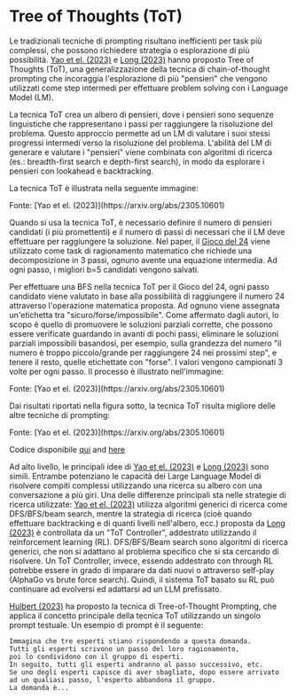 # Tree of Thoughts (ToT)


Le tradizionali tecniche di prompting risultano inefficienti per task più complessi, che possono richiedere strategia o esplorazione di più possibilità. [Yao et el. (2023)](https://arxiv.org/abs/2305.10601) e [Long (2023)](https://arxiv.org/abs/2305.08291) hanno proposto Tree of Thoughts (ToT), una generalizzazione della tecnica di chain-of-thought prompting che incoraggia l'esplorazione di più "pensieri" che vengono utilizzati come step intermedi per effettuare problem solving con i Language Model (LM).

La tecnica ToT crea un albero di pensieri, dove i pensieri sono sequenze linguistiche che rappresentano i passi per raggiungere la risoluzione del problema. Questo approccio permette ad un LM di valutare i suoi stessi progressi intermedi verso la risoluzione del problema. L'abilità del LM di generare e valutare i "pensieri" viene combinata con algoritmi di ricerca (es.: breadth-first search e depth-first search), in modo da esplorare i pensieri con lookahead e backtracking.

La tecnica ToT è illustrata nella seguente immagine:

<Screenshot src={TOT} alt="TOT" />
Fonte: [Yao et el. (2023)](https://arxiv.org/abs/2305.10601) 

Quando si usa la tecnica ToT, è necessario definire il numero di pensieri candidati (i più promettenti) e il numero di passi di necessari che il LM deve effettuare per raggiungere la soluzione.
Nel paper, il [Gioco del 24](https://en.wikipedia.org/wiki/24_(puzzle)) viene utilizzato come task di ragionamento matematico che richiede una decomposizione in 3 passi, ognuno avente una equazione intermedia. Ad ogni passo, i migliori b=5 candidati vengono salvati.

Per effettuare una BFS nella tecnica ToT per il Gioco del 24, ogni passo candidato viene valutato in base alla possibilità di raggiungere il numero 24 attraverso l'operazione matematica proposta.
Ad ognuno viene assegnata un'etichetta tra "sicuro/forse/impossibile". Come affermato dagli autori, lo scopo è quello di promuovere le soluzioni parziali corrette, che possono essere verificate guardando in avanti di pochi passi, eliminare le soluzioni parziali impossibili basandosi, per esempio, sulla grandezza del numero "il numero è troppo piccolo/grande per raggiungere 24 nei prossimi step", e tenere il resto, quelle etichettate con "forse". I valori vengono campionati 3 volte per ogni passo. Il processo è illustrato nell'immagine:

<Screenshot src={TOT2} alt="TOT2" />
Fonte: [Yao et el. (2023)](https://arxiv.org/abs/2305.10601) 

Dai risultati riportati nella figura sotto, la tecnica ToT risulta migliore delle altre tecniche di prompting:

<Screenshot src={TOT3} alt="TOT3" />
Fonte: [Yao et el. (2023)](https://arxiv.org/abs/2305.10601) 

Codice disponibile [qui](https://github.com/princeton-nlp/tree-of-thought-llm) and [here](https://github.com/jieyilong/tree-of-thought-puzzle-solver)

Ad alto livello, le principali idee di [Yao et el. (2023)](https://arxiv.org/abs/2305.10601) e [Long (2023)](https://arxiv.org/abs/2305.08291) sono simili. Entrambe potenziano le capacità dei Large Language Model di risolvere compiti complessi utilizzando una ricerca su albero con una conversazione a più giri. Una delle differenze principali sta nelle strategie di ricerca utilizzate: [Yao et el. (2023)](https://arxiv.org/abs/2305.10601) utilizza algoritmi generici di ricerca come DFS/BFS/beam search, mentre la strategia di ricerca (cioè quando effettuare backtracking e di quanti livelli nell'albero, ecc.) proposta da [Long (2023)](https://arxiv.org/abs/2305.08291) è controllata da un "ToT Controller", addestrato utilizzando il reinforcement learning (RL). DFS/BFS/Beam search sono algoritmi di ricerca generici, che non si adattano al problema specifico che si sta cercando di risolvere. Un ToT Controller, invece, essendo addestrato con  through RL potrebbe essere in grado di imparare da dati nuovi o attraverso self-play (AlphaGo vs brute force search). Quindi, il sistema ToT basato su RL può continuare ad evolversi ed adattarsi ad un LLM prefissato.

[Hulbert (2023)](https://github.com/dave1010/tree-of-thought-prompting) ha proposto la tecnica di Tree-of-Thought Prompting, che applica il concetto principale della tecnica ToT utilizzando un singolo prompt testuale. Un esempio di prompt è il seguente:

```
Immagina che tre esperti stiano rispondendo a questa domanda.
Tutti gli esperti scrivono un passo del loro ragionamento,
poi lo condividono con il gruppo di esperti.
In seguito, tutti gli esperti andranno al passo successivo, etc.
Se uno degli esperti capisce di aver sbagliato, dopo essere arrivato ad un qualiasi passo, l'esperto abbandona il gruppo.
La domanda è...
```
